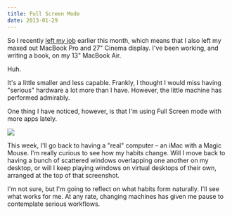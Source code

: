 ```yaml
---
title: Full Screen Mode
date: 2013-01-29
---
```


So I recently [left my job](/blog/moving-on) earlier this month, which means that I also left my maxed out MacBook Pro and 27" Cinema display. I've been working, and writing a book, on my 13" MacBook Air.

Huh.

It's a little smaller and less capable. Frankly, I thought I would miss having "serious" hardware a lot more than I have. However, the little machine has performed admirably.

One thing I have noticed, however, is that I'm using Full Screen mode with more apps lately.

![](./5F540569E6814294B01FA6EC2BBBCC80.png)

This week, I'll go back to having a "real" computer – an iMac with a Magic Mouse. I'm really curious to see how my habits change. Will I move back to having a bunch of scattered windows overlapping one another on my desktop, or will I keep playing windows on virtual desktops of their own, arranged at the top of that screenshot.

I'm not sure, but I'm going to reflect on what habits form naturally. I'll see what works for me. At any rate, changing machines has given me pause to contemplate serious workflows.
